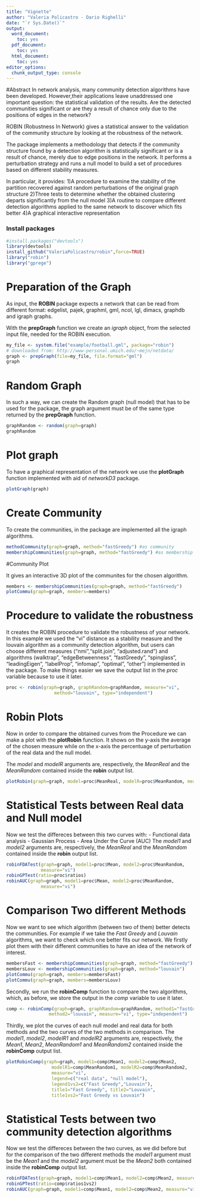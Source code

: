 ```yaml
---
title: "Vignette"
author: "Valeria Policastro - Dario Righelli"
date: "`r Sys.Date()`"
output:
  word_document:
    toc: yes
  pdf_document:
    toc: yes
  html_document:
    toc: yes
editor_options:
  chunk_output_type: console
---
```


#Abstract
In network analysis, many community detection algorithms have been developed. 
However,their applications leave unaddressed one important question: 
the statistical validation of the results. 
Are the detected communities significant or are they a result of chance only 
due to the positions of edges in the network?

ROBIN (Robustness In Network) gives a statistical answer to the validation of 
the community structure by looking at the robustness of the network.

The package implements a methodology that detects if the community structure 
found by a detection algorithm is statistically significant or is a result 
of chance, merely due to edge positions in the network. It performs a 
perturbation strategy and runs a null model to build a set of procedures based 
on different stability measures. 

In particular, it provides:
1)A procedure to examine the stability of the partition recovered against random 
perturbations of the original graph structure
2)Three tests to determine whether the obtained clustering departs significantly 
from the null model
3)A routine to compare different detection algorithms applied to the same 
network to discover which fits better
4)A graphical interactive representation 

### Install packages
```r
#install.packages("devtools")
library(devtools)
install_github("ValeriaPolicastro/robin",force=TRUE)
library("robin")
library("gprege")
```


# Preparation of the Graph 
As input, the **ROBIN** package expects a network that can be read from different 
format: edgelist, pajek, graphml, gml, ncol, lgl, dimacs, graphdb and igraph 
graphs.

With the **prepGraph** function we create an *igraph* object, from the selected 
input file, needed for the ROBIN execution.

```r
my_file <- system.file("example/football.gml", package="robin")
# downloaded from: http://www-personal.umich.edu/~mejn/netdata/
graph <- prepGraph(file=my_file, file.format="gml")
graph
```

# Random Graph 
In such a way, we can create the Random graph (null model) that has to be used 
for the package, the graph argument must be of the same type returned by the 
**prepGraph** function.

```r
graphRandom <- random(graph=graph)
graphRandom
```

# Plot graph
To have a graphical representation of the network we use the **plotGraph** 
function implemented with aid of *networkD3* package.

```r
plotGraph(graph)
```

# Create Community 
To create the communities, in the package are implemented all the igraph 
algorithms.

```r
methodCommunity(graph=graph, method="fastGreedy") #as community 
membershipCommunities(graph=graph, method="fastGreedy") #as membership
```

#Community Plot

It gives an interactive 3D plot of the communites for the chosen algorithm.

```r
members <- membershipCommunities(graph=graph, method="fastGreedy")
plotCommu(graph=graph, members=members)
```

# Procedure to validate the robustness
It creates the ROBIN procedure to validate the robustness of your network.
In this example we used the "vi" distance as a stability measure and the louvain 
algorithm as a community detection algorithm, but users can choose different 
measures ("nmi","split.join", "adjusted.rand") and algorithms (walktrap", 
"edgeBetweenness", "fastGreedy", "spinglass", "leadingEigen", "labelProp", 
"infomap", "optimal", "other") implemented in the package.
To make things easier we save the output list in the *proc* variable because 
to use it later.

```r
proc <- robin(graph=graph, graphRandom=graphRandom, measure="vi", 
                  method="louvain", type="independent")
```

# Robin Plots
Now in order to compare the obtained curves from the Procedure we can make a 
plot with the **plotRobin** function.
It shows on the y-axis the average of the chosen measure while on the x-axis 
the percentuage of perturbation of the real data and the null model.

The *model* and *modelR* arguments are, respectively, the *MeanReal* and the 
*MeanRandom* contained inside the **robin** output list.

```r
plotRobin(graph=graph, model=proc$MeanReal, modelR=proc$MeanRandom, measure="vi")
```

# Statistical Tests between Real data and Null model 
Now we test the differeces between this two curves with:
- Functional data analysis
- Gaussian Process
- Area Under the Curve (AUC)
The *model1* and *model2* arguments are, respectively, the *MeanReal* and the 
*MeanRandom* contained inside the **robin** output list.

```r
robinFDATest(graph=graph, model1=proc$Mean, model2=proc$MeanRandom, 
             measure="vi")
robinGPTest(ratio=proc$ratios)
robinAUC(graph=graph, model1=proc$Mean, model2=proc$MeanRandom, 
             measure="vi")
```

# Comparison Two different Methods
Now we want to see which algorithm (between two of them) better detects the 
communities.
For example if we take the *Fast Greedy* and *Louvain* algorithms, 
we want to check which one better fits our network.
We firstly plot them with their different communities to have an idea of 
the network of interest.

```r
membersFast <- membershipCommunities(graph=graph, method="fastGreedy")
membersLouv <- membershipCommunities(graph=graph, method="louvain")
plotCommu(graph=graph, members=membersFast)
plotCommu(graph=graph, members=membersLouv)
```

Secondly, we run the **robinComp** function to compare the two algorithms, 
which, as before, we store the output in the *comp* variable to use it later.

```r
comp <- robinComp(graph=graph, graphRandom=graphRandom, method1="fastGreedy",
                method2="louvain", measure="vi", type="independent")
```

Thirdly, we plot the curves of each null model and real data for both
methods and the two curves of the two methods in comparison.
The *model1*, *model2*, *modelR1* and *modelR2* arguments are, respectively, 
the *Mean1*, *Mean2*, *MeanRandom1* and *MeanRandom2* contained inside 
the **robinComp** output list.

```r
plotRobinComp(graph=graph, model1=comp$Mean1, model2=comp$Mean2,
                 modelR1=comp$MeanRandom1, modelR2=comp$MeanRandom2,
                 measure="vi",
                 legend=c("real data", "null model"),
                 legend1vs2=c("Fast Greedy","Louvain"),
                 title1="Fast Greedy", title2="Louvain",
                 title1vs2="Fast Greedy vs Louvain")
```

# Statistical Tests between two community detection algorithms
Now we test the differeces between the two curves, as we did before but for the
comparison of the two different methods the *model1* argument must be the 
*Mean1* and the *model2* argument must be the *Mean2* both contained inside 
the **robinComp** output list.

```r
robinFDATest(graph=graph, model1=comp$Mean1, model2=comp$Mean2, measure="vi")
robinGPTest(ratio=comp$ratios1vs2)
robinAUC(graph=graph, model1=comp$Mean1, model2=comp$Mean2, measure="vi")
```

